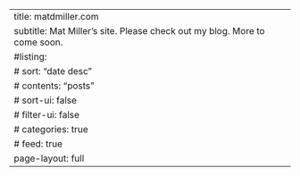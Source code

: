 ---
title: matdmiller.com
subtitle: Mat Miller's site. Please check out my blog. More to come soon.
#listing:
#  sort: "date desc"
#  contents: "posts"
#  sort-ui: false
#  filter-ui: false
#  categories: true
#  feed: true
page-layout: full
---